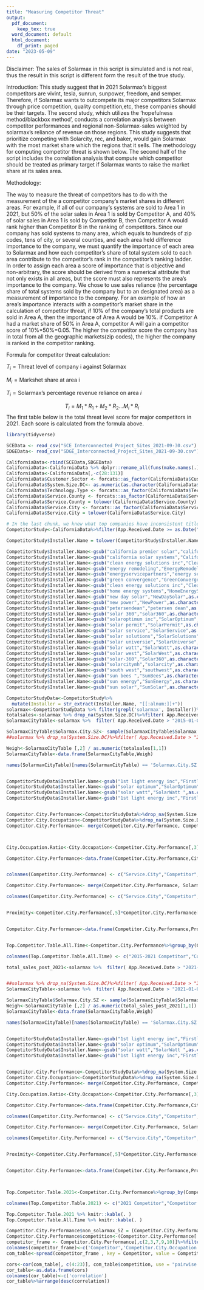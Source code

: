 ---
title: "Measuring Competitor Threat"
output:
  pdf_document:
    keep_tex: true
  word_document: default
  html_document:
    df_print: paged
date: "2023-05-09"
---
\section{Competitor threat}
Disclaimer: The sales of Solarmax in this script is simulated and is not real, thus the result in this script is different form the result of the true study.


Introduction:
This study suggest that in 2021 Solarmax's biggest competitors are vivint, tesla, sunrun, sunpower, freedom, and semper. Therefore, if Solarmax wants to outcompete its major competitors Solarmax through price competition, quality competition,etc, these companies should be their targets.
The second study, which utilizes the 'hopefulness method/blackbox method', conducts a correlation analysis between competitor performances and regional non-Solarmax-sales weighted by solarmax's reliance of revenue on those regions. This study suggests that prioritize competing with Solarcity, rec, and baker, would gain Solarmax with the most market share which the regions that it sells.
The methodology for computing competitor threat is shown below. The second half of the script includes the correlation analysis that compute which competitor should be treated as primary target if Solarmax wants to raise the market share at its sales area.


Methodology:

The way to measure the threat of competitors has to do with the measurement of the a competitor
company's market shares in different areas. For example, if all of our company’s systems are sold to Area
1 in 2021, but 50% of the solar sales in Area 1 is sold by Competitor A, and 40% of solar sales in
Area 1 is sold by Competitor B, then Competitor A would rank higher than Competitor B in the
ranking of competitors. Since our company has sold systems to many area, which equals to hundreds of zip codes, tens of city,
or several counties, and each area held difference importance to the company, we must quantify
the importance of each area to Solarmax and how each competitor’s share of total system sold to each
area contribute to the competitor’s rank in the competitor’s ranking ladder. In order to assign each
area a score of importance that is objective and non-arbitrary, the score should be derived from a
numerical attribute that not only exists in all areas, but the score must also represents the area's importance to the company.
We chose to use sales reliance (the percentage share of total systems sold by the company but to an designated
area) as a measurement of importance to the company. For an example of how an area's importance interacts with a competitor's market
share in the calculation of competitor threat, if 10% of the company’s total
products are sold in Area A, then the importance of Area A would be 10%. if Competitor A had a market share of 50% in
Area A, competitor A will gain a competitor score of 10%*50%=0.05.
The higher the competitor score the company has in total from all the geographic markets(zip codes), the higher the company is ranked in the
competitor ranking.

Formula for competitor threat calculation:

$T_{i}=\text{Threat level of company i against Solarmax}$

$M_{i}=\text{Markshet share at area i}$

$T_{i}=\text{Solarmax's percentage revenue reliance on area }i$

$$ T_{i} = M_{1}*R_{1} + M_{2}*R_{2} ... M_{i}*R_{i}   $$
The first table below is the total threat level score for major competitors in 2021. Each score is calculated from the formula above. 


```{r, warning = FALSE, message = FALSE}
library(tidyverse)

SCEData <- read_csv("SCE_Interconnected_Project_Sites_2021-09-30.csv")
SDGEData<- read_csv("SDGE_Interconnected_Project_Sites_2021-09-30.csv")

CaliforniaData<-rbind(SCEData,SDGEData)
CaliforniaData<-CaliforniaData %>% dplyr::rename_all(funs(make.names(.)))
CaliforniaData<-CaliforniaData[,-c(28:131)]
CaliforniaData$Customer.Sector <- forcats::as_factor(CaliforniaData$Customer.Sector)
CaliforniaData$System.Size.DC<- as.numeric(as.character(CaliforniaData$System.Size.DC))
CaliforniaData$Technology.Type <- forcats::as_factor(CaliforniaData$Technology.Type)
CaliforniaData$Service.County <- forcats::as_factor(CaliforniaData$Service.County)
CaliforniaData$Service.County = tolower(CaliforniaData$Service.County)
CaliforniaData$Service.City <- forcats::as_factor(CaliforniaData$Service.City)
CaliforniaData$Service.City = tolower(CaliforniaData$Service.City)
```

```{r,warning=FALSE,message=FALSE,echo=FALSE}
# In the last chunk, we knew what top companies have inconsistent titles, so in the codes below, we will use gsub to unify all the titles of the same company.
CompetitorStudy<-CaliforniaData%>%filter(App.Received.Date >= as.Date("2010-01-01") & App.Received.Date <= as.Date("2021-09-30")) %>% filter(Customer.Sector == "Residential") 

CompetitorStudy$Installer.Name = tolower(CompetitorStudy$Installer.Name)

CompetitorStudy$Installer.Name<-gsub("california premier solar","californiaPremierSolar",as.character(CompetitorStudy$Installer.Name))
CompetitorStudy$Installer.Name<-gsub("california solar systems","CaliforniaSolarSystems",as.character(CompetitorStudy$Installer.Name))
CompetitorStudy$Installer.Name<-gsub("clean energy solutions inc","CleanEnergySolutionsInc",as.character(CompetitorStudy$Installer.Name))
CompetitorStudy$Installer.Name<-gsub("energy remodeling","EnergyRemodeling",as.character(CompetitorStudy$Installer.Name))
CompetitorStudy$Installer.Name<-gsub("energyservicepartners","energy service partners",as.character(CompetitorStudy$Installer.Name))
CompetitorStudy$Installer.Name<-gsub("green convergence","GreenConvergence",as.character(CompetitorStudy$Installer.Name))
CompetitorStudy$Installer.Name<-gsub("clean energy solutions inc","CleanEnergySolutionsInc",as.character(CompetitorStudy$Installer.Name))
CompetitorStudy$Installer.Name<-gsub("home energy systems","HomeEnergySystems",as.character(CompetitorStudy$Installer.Name))
CompetitorStudy$Installer.Name<-gsub("new day solar","NewDaySolar",as.character(CompetitorStudy$Installer.Name))
CompetitorStudy$Installer.Name<-gsub("new power","NewPower",as.character(CompetitorStudy$Installer.Name))
CompetitorStudy$Installer.Name<-gsub("petersendean","petersen dean",as.character(CompetitorStudy$Installer.Name))
CompetitorStudy$Installer.Name<-gsub("solar 360","solar360",as.character(CompetitorStudy$Installer.Name))
CompetitorStudy$Installer.Name<-gsub("solaroptimum inc","SolarOptimum",as.character(CompetitorStudy$Installer.Name))
CompetitorStudy$Installer.Name<-gsub("solar permit","SolarPermit",as.character(CompetitorStudy$Installer.Name))
CompetitorStudy$Installer.Name<-gsub("solar service","SolarService",as.character(CompetitorStudy$Installer.Name))
CompetitorStudy$Installer.Name<-gsub("solar solutions","SolarSolutions",as.character(CompetitorStudy$Installer.Name))
CompetitorStudy$Installer.Name<-gsub("solar universie","SolarUniverse",as.character(CompetitorStudy$Installer.Name))
CompetitorStudy$Installer.Name<-gsub("Solar watt","SolarWatt",as.character(CompetitorStudy$Installer.Name))
CompetitorStudy$Installer.Name<-gsub("solar west","SolarWest",as.character(CompetitorStudy$Installer.Name))
CompetitorStudy$Installer.Name<-gsub("solar-360","Solar360",as.character(CompetitorStudy$Installer.Name))
CompetitorStudy$Installer.Name<-gsub("solarcitymh","solarcity",as.character(CompetitorStudy$Installer.Name))
CompetitorStudy$Installer.Name<-gsub("south west","southwest",as.character(CompetitorStudy$Installer.Name))
CompetitorStudy$Installer.Name<-gsub("sun bees ","SunBees",as.character(CompetitorStudy$Installer.Name))
CompetitorStudy$Installer.Name<-gsub("sun energy","SunEnergy",as.character(CompetitorStudy$Installer.Name))
CompetitorStudy$Installer.Name<-gsub("sun solar","SunSolar",as.character(CompetitorStudy$Installer.Name))
```


```{r,echo=FALSE,warning=FALSE,echo=FALSE,results=FALSE}
CompetitorStudyData<-CompetitorStudy%>% 
  mutate(Installer = str_extract(Installer.Name, "[[:alnum:]]+"))
solarmax<-CompetitorStudyData %>% filter(grepl('solarmax', Installer))%>% drop_na(System.Size.DC) 
totalsales<-solarmax %>% drop_na(System.Size.DC)%>%filter( App.Received.Date > "2015-01-01")%>% summarise(TotalSystemSize=sum(System.Size.DC))
SolarmaxCityTable<-solarmax %>%  filter( App.Received.Date > "2015-01-01") %>% group_by(Service.City)%>%summarise(Solarmax.City.SZ=sum(System.Size.DC))

SolarmaxCityTable$Solarmax.City.SZ<- sample(SolarmaxCityTable$Solarmax.City.SZ)
##solarmax %>% drop_na(System.Size.DC)%>%filter( App.Received.Date > "2021-01-01")%>% summarise(TotalSystemSize=sum(System.Size.DC))

Weigh<-SolarmaxCityTable [,2] / as.numeric(totalsales[1,1])
SolarmaxCityTable<-data.frame(SolarmaxCityTable,Weigh)

names(SolarmaxCityTable)[names(SolarmaxCityTable) == 'Solarmax.City.SZ.1'] <- 'Weigh'


CompetitorStudyData$Installer.Name<-gsub("1st light energy inc","Firstlight",as.character(CompetitorStudyData$Installer.Name))
CompetitorStudyData$Installer.Name<-gsub("solar optimum","SolarOptimum",as.character(CompetitorStudyData$Installer.Name))
CompetitorStudyData$Installer.Name<-gsub("solar watt","SolarWatt ",as.character(CompetitorStudyData$Installer.Name))
CompetitorStudyData$Installer.Name<-gsub("1st light energy inc","Firstlight",as.character(CompetitorStudyData$Installer.Name))


Competitor.City.Performance<-CompetitorStudyData%>%drop_na(System.Size.DC)%>%filter( App.Received.Date > "2015-01-01") %>%group_by(Installer,Service.City)%>%summarise(sum(System.Size.DC))
Competitor.City.Occupation<-CompetitorStudyData%>%drop_na(System.Size.DC)%>%filter( App.Received.Date > "2015-01-01") %>%group_by(Service.City)%>%summarise(sum(System.Size.DC))
Competitor.City.Performance<- merge(Competitor.City.Performance, Competitor.City.Occupation, by = 'Service.City')



City.Occupation.Ratio<-City.Occupation<-Competitor.City.Performance[,3]/Competitor.City.Performance[,4]

Competitor.City.Performance<-data.frame(Competitor.City.Performance,City.Occupation.Ratio)


colnames(Competitor.City.Performance) <- c("Service.City","Competitor","City.Occupation.SZ","City.Total.SZ","City.Occupation.Ratio")

Competitor.City.Performance<- merge(Competitor.City.Performance, SolarmaxCityTable, by = 'Service.City')

colnames(Competitor.City.Performance) <- c("Service.City","Competitor","Competitor.City.Occupation.SZ","City.Total.SZ","Competitor.City.Occupation.Ratio","Solarmax.City.SZ","Solarmax.Importance")


Proximity<-Competitor.City.Performance[,5]*Competitor.City.Performance[,7]


Competitor.City.Performance<-data.frame(Competitor.City.Performance,Proximity)


Top.Competitor.Table.All.Time<-Competitor.City.Performance%>%group_by(Competitor)%>%summarise(Competitor.Threat=sum(Proximity))%>%arrange(desc(Competitor.Threat))%>%filter(Competitor.Threat >=0.009722035	)

colnames(Top.Competitor.Table.All.Time) <- c("2015-2021 Competitor","Competitor.Threat")

```

```{r,echo=FALSE,message=FALSE,warning=FALSE,echo=FALSE, results=FALSE}
total_sales_post_2021<-solarmax %>%  filter( App.Received.Date > "2021-01-01") %>% group_by(Service.City)%>%summarise(Solarmax.City.SZ=sum(System.Size.DC))%>%summarise(sum(Solarmax.City.SZ))


##solarmax %>% drop_na(System.Size.DC)%>%filter( App.Received.Date > "2021-01-01")%>% summarise(TotalSystemSize=sum(System.Size.DC))
SolarmaxCityTable<-solarmax %>%  filter( App.Received.Date > "2021-01-01") %>% group_by(Service.City)%>%summarise(Solarmax.City.SZ=sum(System.Size.DC))

SolarmaxCityTable$Solarmax.City.SZ <- sample(SolarmaxCityTable$Solarmax.City.SZ)
Weigh<-SolarmaxCityTable [,2] / as.numeric(total_sales_post_2021[1,1])
SolarmaxCityTable<-data.frame(SolarmaxCityTable,Weigh)

names(SolarmaxCityTable)[names(SolarmaxCityTable) == 'Solarmax.City.SZ.1'] <- 'Weigh'


CompetitorStudyData$Installer.Name<-gsub("1st light energy inc","Firstlight",as.character(CompetitorStudyData$Installer.Name))
CompetitorStudyData$Installer.Name<-gsub("solar optimum","SolarOptimum",as.character(CompetitorStudyData$Installer.Name))
CompetitorStudyData$Installer.Name<-gsub("solar watt","SolarWatt ",as.character(CompetitorStudyData$Installer.Name))
CompetitorStudyData$Installer.Name<-gsub("1st light energy inc","Firstlight",as.character(CompetitorStudyData$Installer.Name))


Competitor.City.Performance<-CompetitorStudyData%>%drop_na(System.Size.DC)%>%filter( App.Received.Date > "2021-01-01") %>%group_by(Installer,Service.City)%>%summarise(sum(System.Size.DC))
Competitor.City.Occupation<-CompetitorStudyData%>%drop_na(System.Size.DC)%>%filter( App.Received.Date > "2021-01-01") %>%group_by(Service.City)%>%summarise(sum(System.Size.DC))
Competitor.City.Performance<- merge(Competitor.City.Performance, Competitor.City.Occupation, by = 'Service.City')

City.Occupation.Ratio<-City.Occupation<-Competitor.City.Performance[,3]/Competitor.City.Performance[,4]

Competitor.City.Performance<-data.frame(Competitor.City.Performance,City.Occupation.Ratio)
```

```{r,warning=FALSE,message=FALSE,echo=FALSE}
colnames(Competitor.City.Performance) <- c("Service.City","Competitor","City.Occupation.SZ","City.Total.SZ","City.Occupation.Ratio")

Competitor.City.Performance<- merge(Competitor.City.Performance, SolarmaxCityTable, by = 'Service.City')

colnames(Competitor.City.Performance) <- c("Service.City","Competitor","Competitor.City.Occupation.SZ","City.Total.SZ","Competitor.City.Occupation.Ratio","Solarmax.City.SZ","Solarmax.Importance")


Proximity<-Competitor.City.Performance[,5]*Competitor.City.Performance[,7]


Competitor.City.Performance<-data.frame(Competitor.City.Performance,Proximity)



Top.Competitor.Table.2021<-Competitor.City.Performance%>%group_by(Competitor)%>%summarise(Competitor.Threat=sum(Proximity))%>%arrange(desc(Competitor.Threat))%>% filter(Competitor.Threat > 8.935585e-03)

colnames(Top.Competitor.Table.2021) <- c("2021 Competitor","Competitor.Threat")


```



```{r,echo=FALSE}
Top.Competitor.Table.2021 %>% knitr::kable(. )
Top.Competitor.Table.All.Time %>% knitr::kable(. )

```

\section{Which competitors should Solarmax prioritize targeting?}
```{r}
Competitor.City.Performance$non_solarmax_SZ = (Competitor.City.Performance['City.Total.SZ']-Competitor.City.Performance['Solarmax.City.SZ'])$City.Total.SZ
Competitor.City.Performance$competition<-(Competitor.City.Performance['Solarmax.Importance']*Competitor.City.Performance['non_solarmax_SZ'])$Solarmax.Importance
competitor_frame <- Competitor.City.Performance[,c(2,3,7,9,10)]%>%filter(Competitor %in% Top.Competitor.Table.2021$`2021 Competitor`)
colnames(competitor_frame)<-c('Competitor','Competitor.City.Occupation.SZ','Solarmax.Importance','non_solarmax_SZ','competition')
com_table<-spread(competitor_frame , key = Competitor, value = Competitor.City.Occupation.SZ)

cors<-cor(com_table[, c(4:23)], com_table$competition, use = "pairwise.complete.obs")
cor_table<-as.data.frame(cors)
colnames(cor_table)<-c('correlation')
cor_table%>%arrange(desc(correlation))
```



